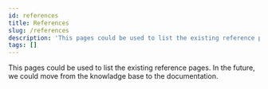 ```yaml
---
id: references
title: References
slug: /references
description: 'This pages could be used to list the existing reference pages. In the future, we could move from the knowladge base to the documentation.'
tags: []
---
```


This pages could be used to list the existing reference pages. In the future, we could move from the knowladge base to the documentation.
